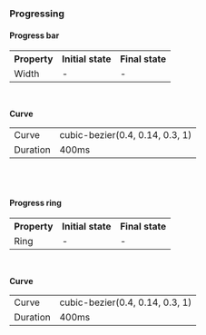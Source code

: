 ### Progressing

#### Progress bar

<table style={{width: "100%"}}>
  <tbody>
    <tr>
      <th style={{width:"33%", textAlign: "left"}}>Property</th>
      <th style={{width:"33%", textAlign: "left"}}>Initial state</th>
      <th style={{width:"33%", textAlign: "left"}}>Final state</th>
    </tr>
    <tr style={{verticalAlign: "top"}}>
      <td>Width</td>
      <td>-</td>
      <td>-</td>
    </tr>
  </tbody>
</table>
<br/>

**Curve**

<table style={{width: "100%"}}>
  <tbody>
    <tr>
      <td style={{width:"50%", textAlign: "left"}}>Curve</td>
      <td style={{width:"50%", textAlign: "left"}}>cubic-bezier(0.4, 0.14, 0.3, 1)</td>
    </tr>
    <tr style={{verticalAlign: "top"}}>
      <td>Duration</td>
      <td>400ms</td>
    </tr>
  </tbody>
</table>
<br/>
<br/>

#### Progress ring

<table style={{width: "100%"}}>
  <tbody>
    <tr>
      <th style={{width:"33%", textAlign: "left"}}>Property</th>
      <th style={{width:"33%", textAlign: "left"}}>Initial state</th>
      <th style={{width:"33%", textAlign: "left"}}>Final state</th>
    </tr>
    <tr>
      <td style={{width:"33%", textAlign: "left"}}>Ring</td>
      <td style={{width:"33%", textAlign: "left"}}>-</td>
      <td style={{width:"33%", textAlign: "left"}}>-</td>
    </tr>
  </tbody>
</table>
<br/>

**Curve**

<table style={{width: "100%"}}>
  <tbody>
    <tr>
      <td style={{width:"50%", textAlign: "left"}}>Curve</td>
      <td style={{width:"50%", textAlign: "left"}}>cubic-bezier(0.4, 0.14, 0.3, 1)</td>
    </tr>
    <tr style={{verticalAlign: "top"}}>
      <td>Duration</td>
      <td>400ms</td>
    </tr>
  </tbody>
</table>
<br/>
<br/>
